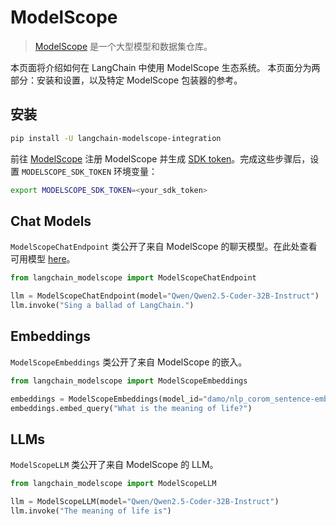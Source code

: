 # ModelScope

>[ModelScope](https://www.modelscope.cn/home) 是一个大型模型和数据集仓库。

本页面将介绍如何在 LangChain 中使用 ModelScope 生态系统。
本页面分为两部分：安装和设置，以及特定 ModelScope 包装器的参考。

## 安装

```bash
pip install -U langchain-modelscope-integration
```

前往 [ModelScope](https://modelscope.cn/) 注册 ModelScope 并生成 [SDK token](https://modelscope.cn/my/myaccesstoken)。完成这些步骤后，设置 `MODELSCOPE_SDK_TOKEN` 环境变量：

```bash
export MODELSCOPE_SDK_TOKEN=<your_sdk_token>
```

## Chat Models

`ModelScopeChatEndpoint` 类公开了来自 ModelScope 的聊天模型。在此处查看可用模型 [here](https://www.modelscope.cn/docs/model-service/API-Inference/intro)。

```python
from langchain_modelscope import ModelScopeChatEndpoint

llm = ModelScopeChatEndpoint(model="Qwen/Qwen2.5-Coder-32B-Instruct")
llm.invoke("Sing a ballad of LangChain.")
```

## Embeddings

`ModelScopeEmbeddings` 类公开了来自 ModelScope 的嵌入。

```python
from langchain_modelscope import ModelScopeEmbeddings

embeddings = ModelScopeEmbeddings(model_id="damo/nlp_corom_sentence-embedding_english-base")
embeddings.embed_query("What is the meaning of life?")
```

## LLMs
`ModelScopeLLM` 类公开了来自 ModelScope 的 LLM。

```python
from langchain_modelscope import ModelScopeLLM

llm = ModelScopeLLM(model="Qwen/Qwen2.5-Coder-32B-Instruct")
llm.invoke("The meaning of life is")
```